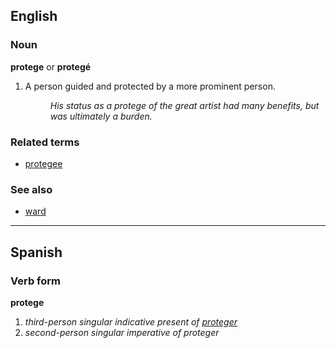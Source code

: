 ==English==
===Noun===
'''protege''' or '''protegé'''

# A person guided and protected by a more prominent person.
#: ''His status as a protege of the great artist had many benefits, but was ultimately a burden.''

===Related terms===
*[[protegee]]

===See also===
*[[ward]]

----

==Spanish==
===Verb form===
'''protege'''

# ''third-person singular indicative present of [[proteger]]''
# ''second-person singular imperative of proteger''